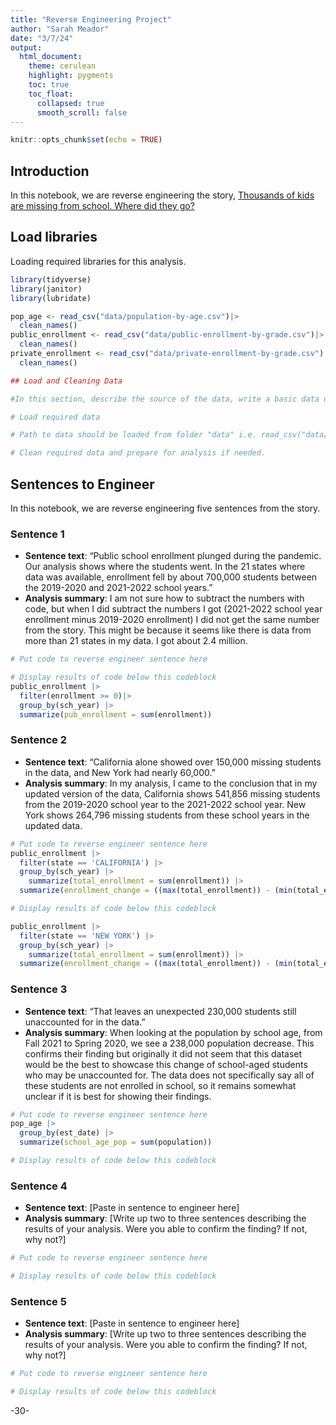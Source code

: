 ```yaml
---
title: "Reverse Engineering Project"
author: "Sarah Meador"
date: "3/7/24"
output:
  html_document:
    theme: cerulean
    highlight: pygments
    toc: true
    toc_float:
      collapsed: true
      smooth_scroll: false
---
```


```r
knitr::opts_chunk$set(echo = TRUE)
```

## Introduction

In this notebook, we are reverse engineering the story, [Thousands of kids are missing from school. Where did they go?](https://projects.apnews.com/features/2023/missing-children/index.html)

## Load libraries

Loading required libraries for this analysis.

```r

library(tidyverse)
library(janitor)
library(lubridate)

pop_age <- read_csv("data/population-by-age.csv")|>
  clean_names() 
public_enrollment <- read_csv("data/public-enrollment-by-grade.csv")|>
  clean_names() 
private_enrollment <- read_csv("data/private-enrollment-by-grade.csv")|>
  clean_names()

## Load and Cleaning Data

#In this section, describe the source of the data, write a basic data dictionary for data you are working with, and discuss any caveats or issues you discovered working with this data. 

# Load required data

# Path to data should be loaded from folder "data" i.e. read_csv("data/name_of_data.csv")

# Clean required data and prepare for analysis if needed. 


```

## Sentences to Engineer

In this notebook, we are reverse engineering five sentences from the story.

### Sentence 1

-   **Sentence text**: "Public school enrollment plunged during the pandemic. Our analysis shows where the students went. In the 21 states where data was available, enrollment fell by about 700,000 students between the 2019-2020 and 2021-2022 school years."
-   **Analysis summary**: I am not sure how to subtract the numbers with code, but when I did subtract the numbers I got (2021-2022 school year enrollment minus 2019-2020 enrollment) I did not get the same number from the story. This might be because it seems like there is data from more than 21 states in my data. I got about 2.4 million.

```r
# Put code to reverse engineer sentence here

# Display results of code below this codeblock
public_enrollment |>
  filter(enrollment >= 0)|>
  group_by(sch_year) |>
  summarize(pub_enrollment = sum(enrollment))
```

### Sentence 2

-   **Sentence text**: "California alone showed over 150,000 missing students in the data, and New York had nearly 60,000."
-   **Analysis summary**: In my analysis, I came to the conclusion that in my updated version of the data, California shows 541,856 missing students from the 2019-2020 school year to the 2021-2022 school year. New York shows 264,796 missing students from these school years in the updated data.

```r
# Put code to reverse engineer sentence here
public_enrollment |>
  filter(state == 'CALIFORNIA') |>
  group_by(sch_year) |>
    summarize(total_enrollment = sum(enrollment)) |>
  summarize(enrollment_change = ((max(total_enrollment)) - (min(total_enrollment))))

# Display results of code below this codeblock

```

```r
public_enrollment |>
  filter(state == 'NEW YORK') |>
  group_by(sch_year) |>
    summarize(total_enrollment = sum(enrollment)) |>
  summarize(enrollment_change = ((max(total_enrollment)) - (min(total_enrollment))))
```

### Sentence 3

-   **Sentence text**: "That leaves an unexpected 230,000 students still unaccounted for in the data."
-   **Analysis summary**: When looking at the population by school age, from Fall 2021 to Spring 2020, we see a 238,000 population decrease. This confirms their finding but originally it did not seem that this dataset would be the best to showcase this change of school-aged students who may be unaccounted for. The data does not specifically say all of these students are not enrolled in school, so it remains somewhat unclear if it is best for showing their findings.

```r
# Put code to reverse engineer sentence here
pop_age |>
  group_by(est_date) |>
  summarize(school_age_pop = sum(population))

# Display results of code below this codeblock

```

### Sentence 4

-   **Sentence text**: [Paste in sentence to engineer here]
-   **Analysis summary**: [Write up two to three sentences describing the results of your analysis. Were you able to confirm the finding? If not, why not?]

```r
# Put code to reverse engineer sentence here

# Display results of code below this codeblock

```

### Sentence 5

-   **Sentence text**: [Paste in sentence to engineer here]
-   **Analysis summary**: [Write up two to three sentences describing the results of your analysis. Were you able to confirm the finding? If not, why not?]

```r
# Put code to reverse engineer sentence here

# Display results of code below this codeblock

```

-30-
